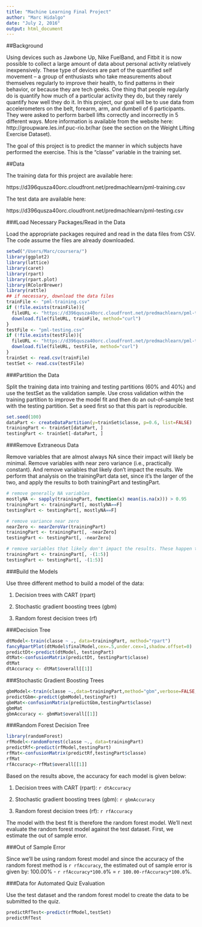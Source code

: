 ```yaml
---
title: "Machine Learning Final Project"
author: "Marc Hidalgo"
date: "July 2, 2016"
output: html_document
---
```

##Background 

Using devices such as Jawbone Up, Nike FuelBand, and Fitbit it is now possible to collect a large amount of data about personal activity relatively inexpensively. These type of devices are part of the quantified self movement – a group of enthusiasts who take measurements about themselves regularly to improve their health, to find patterns in their behavior, or because they are tech geeks. One thing that people regularly do is quantify how much of a particular activity they do, but they rarely quantify how well they do it. In this project, our goal will be to use data from accelerometers on the belt, forearm, arm, and dumbell of 6 participants. They were asked to perform barbell lifts correctly and incorrectly in 5 different ways. More information is available from the website here: http://groupware.les.inf.puc-rio.br/har (see the section on the Weight Lifting Exercise Dataset).

The goal of this project is to predict the manner in which subjects have performed the exercise. This is the "classe" variable in the training set. 

##Data

The training data for this project are available here:

https://d396qusza40orc.cloudfront.net/predmachlearn/pml-training.csv

The test data are available here:

https://d396qusza40orc.cloudfront.net/predmachlearn/pml-testing.csv

###Load Necessary Packages/Read in the Data

Load the appropriate packages required and read in the data files from CSV. The code assume the files are already downloaded.

```r
setwd("/Users/Marc/coursera/")
library(ggplot2)
library(lattice)
library(caret)
library(rpart)
library(rpart.plot)
library(RColorBrewer)
library(rattle)
## if necessary, download the data files
trainFile <- "pml-training.csv"
if (!file.exists(trainFile)){
  fileURL <- "https://d396qusza40orc.cloudfront.net/predmachlearn/pml-training.csv"
  download.file(fileURL, trainFile, method="curl")
}
testFile <- "pml-testing.csv"
if (!file.exists(testFile)){
  fileURL <- "https://d396qusza40orc.cloudfront.net/predmachlearn/pml-testing.csv"
  download.file(fileURL, testFile, method="curl")
}
trainSet <- read.csv(trainFile)
testSet <- read.csv(testFile)
```

###Partition the Data

Split the training data into training and testing partitions (60% and 40%) and use the testSet as the validation sample. Use cross validation within the training partition to improve the model fit and then do an out-of-sample test with the testing partition. Set a seed first so that this part is reproducible.

```r
set.seed(100)
dataPart <- createDataPartition(y=trainSet$classe, p=0.6, list=FALSE)
trainingPart <- trainSet[dataPart, ]
testingPart <- trainSet[-dataPart, ]
```

###Remove Extraneous Data

Remove variables that are almost always NA since their impact will likely be minimal. Remove variables with near zero variance (i.e., practically constant). And remove variables that likely don't impact the results. We perform that analysis on the trainingPart data set, since it's the larger of the two, and apply the results to both trainingPart and testingPart.

```r
# remove generally NA variables
mostlyNA <- sapply(trainingPart, function(x) mean(is.na(x))) > 0.95
trainingPart <- trainingPart[, mostlyNA==F]
testingPart <- testingPart[, mostlyNA==F]

# remove variance near zero
nearZero <- nearZeroVar(trainingPart)
trainingPart <- trainingPart[, -nearZero]
testingPart <- testingPart[, -nearZero]

# remove variables that likely don't impact the results. These happen to be the first five variables
trainingPart <- trainingPart[, -(1:5)]
testingPart <- testingPart[, -(1:5)]
```

###Build the Models

Use three different method to build a model of the data:

1. Decision trees with CART (rpart)

2. Stochastic gradient boosting trees (gbm)

3. Random forest decision trees (rf)

###Decision Tree

```r
dtModel<-train(classe ~ ., data=trainingPart, method="rpart")
fancyRpartPlot(dtModel$finalModel,cex=.5,under.cex=1,shadow.offset=0)
predictDt<-predict(dtModel, testingPart)
dtMat<-confusionMatrix(predictDt, testingPart$classe)
dtMat
dtAccuracy <- dtMat$overall[[1]] 
```

###Stochastic Gradient Boosting Trees

```r
gbmModel<-train(classe ~.,data=trainingPart,method="gbm",verbose=FALSE,trControl = trainControl(number=5,repeats=1))
predictGbm<-predict(gbmModel,testingPart)
gbmMat<-confusionMatrix(predictGbm,testingPart$classe)
gbmMat
gbmAccuracy <- gbmMat$overall[[1]]
```
###Random Forest Decision Tree

```r
library(randomForest)
rfModel<-randomForest(classe ~., data=trainingPart)
predictRf<-predict(rfModel,testingPart)
rfMat<-confusionMatrix(predictRf,testingPart$classe)
rfMat
rfAccuracy<-rfMat$overall[[1]]
```

Based on the results above, the accuracy for each model is given below:

1. Decision trees with CART (rpart): `r dtAccuracy`

2. Stochastic gradient boosting trees (gbm): `r gbmAccuracy`

3. Random forest decision trees (rf): `r rfAccuracy`

The model with the best fit is therefore the random forest model. We'll next evaluate the random forest model against the test dataset. First, we estimate the out of sample error.

###Out of Sample Error

Since we'll be using random forest model and since the accuracy of the random forest method is `r rfAccuracy`, the estimated out of sample error is given by:
100.00% - `r rfAccuracy*100.0`% = `r 100.00-rfAccuracy*100.0`%.


###Data for Automated Quiz Evaluation

Use the test dataset and the random forest model to create the data to be submitted to the quiz.

```r
predictRfTest<-predict(rfModel,testSet)
predictRfTest
```
